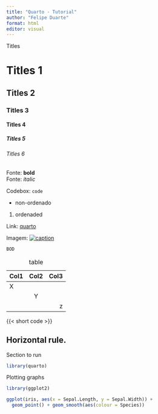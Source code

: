```yaml
---
title: "Quarto - Tutorial"
author: "Felipe Duarte"
format: html
editor: visual
---
```


Titles

# Titles 1
  
## Titles 2
  
### Titles 3
  
#### Titles 4

##### Titles 5
  
###### Titles 6

Fonte: **bold**\
Fonte: *italic*
  
Codebox: `code`

- non-ordenado

1. ordenaded

Link: [quarto](quarto.org "Quarto")

Imagem: [![caption](quarto.png){fig-alt="text" fig-align="left"}](https://quarto.org/quarto.png)

```r
BOD
```

| Col1 | Col2 | Col3 |
|:-----|:----:|-----:|
|   X  |      |      |
|      |  Y   |      |
|      |      |   z  |
: table

{{< short code >}}


Horizontal rule. 
---------------------------------------------------------------------

Section to run
```r
library(quarto)
```

Plotting graphs
```r
library(ggplot2)

ggplot(iris, aes(x = Sepal.Length, y = Sepal.Width)) + 
  geom_point() + geom_smooth(aes(colour = Species))
```
